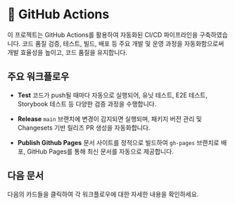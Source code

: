 
# 🤖 GitHub Actions

이 프로젝트는 GitHub Actions를 활용하여 자동화된 CI/CD 파이프라인을 구축하였습니다.
코드 품질 검증, 테스트, 빌드, 배포 등 주요 개발 및 운영 과정을 자동화함으로써 개발 효율성을 높이고, 코드 품질을 유지합니다.

## 주요 워크플로우

- **Test**
  코드가 push될 때마다 자동으로 실행되어, 유닛 테스트, E2E 테스트, Storybook 테스트 등 다양한 검증 과정을 수행합니다.

- **Release**
  `main` 브랜치에 변경이 감지되면 실행되며, 패키지 버전 관리 및 Changesets 기반 릴리즈 PR 생성을 자동화합니다.

- **Publish Github Pages**
  문서 사이트를 정적으로 빌드하여 `gh-pages` 브랜치로 배포, GitHub Pages를 통해 최신 문서를 자동으로 제공합니다.

## 다음 문서

다음의 카드들을 클릭하여 각 워크플로우에 대한 자세한 내용을 확인하세요.

<Cards>
  <LocalizedCard
    title="🧪 Test"
    href="/cicd/test"
  />
  <LocalizedCard
    title=" Release"
    href="/cicd/release"
  />
  <LocalizedCard
    title="📖 Publish Github Pages"
    href="/cicd/publish-github-pages"
  />
</Cards>
